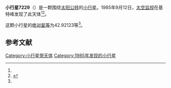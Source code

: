 {{Infobox planet
| bgcolour = #FFFFC0
| name = 7229 Tonimoore
| symbol = 
| image = 
| caption = 
| discovery = yes
| discovery_ref = 
| discoverer = [[太空监视|太空监视]]
| discovery_site = [[基特峰|基特峰]] 
| discovered = 1985年9月12日
| designations = yes
| mp_name = 
| named_after = 
| alt_names = 
| mp_category = [[主带小行星|主带小行星]]
| orbit_ref = <ref name="a">[http://ssd.jpl.nasa.gov/sbdb.cgi?sstr=7229 7229 Tonimoore] {{Wayback|url=http://ssd.jpl.nasa.gov/sbdb.cgi?sstr=7229 |date=20210723203213 }}，小行星數據庫瀏覽器（JPL Small-Body Database Browser）－[[美国国家航空航天局|美国国家航空航天局]]喷气推进实验室</ref>
| epoch = 2456400.5 (2013年4月18日更新)
| aphelion = {{convert|3.0421306|AU|km|3|abbr=on|lk=out}}
| perihelion = {{convert|1.7875244|AU|km|3|abbr=on}}
| semimajor = {{convert|2.4148275|AU|km|3|abbr=on}}
| eccentricity = 0.2597714
| period = 1370.653226 [[日|日]]<br />3.75[[儒略年|儒略年]]
| avg_speed = 
| inclination = 9.94502
| asc_node = 259.79106
| mean_anomaly = 
| arg_peri = 42.92123
| satellites = 
| physical_characteristics = yes
| dimensions = 
| mass = 
| density = 
| surface_grav = 
| escape_velocity = 
| sidereal_day = 
| axial_tilt = 
| pole_ecliptic_lat = 
| pole_ecliptic_lon = 
| albedo = 
| temperatures= 
| temp_name1 = 
| mean_temp_1 = 
| max_temp_1 = 
| temp_name2 = 
| max_temp_2 = 
| spectral_type = 
| abs_magnitude = 42.92123
}}

'''小行星7229'''（{{lang-en|7229 Tonimoore}}）是一颗围绕[[太阳|太阳]][[公转|公转]]的[[小行星|小行星]]。1985年9月12日，[[太空监视|太空监视]]在基特峰发现了此天体<ref name="a" /><ref>{{cite news|title=小行星列表|url=http://cfa-www.harvard.edu/iau/lists/NumberedMPs.txt|accessdate=2013-07-08|newspaper=哈佛大学|archive-date=2008-05-17|archive-url=https://web.archive.org/web/20080517010638/http://cfa-www.harvard.edu/iau/lists/NumberedMPs.txt|dead-url=no}}</ref>。

这颗小行星的[[绝对星等|绝对星等]]为42.92123等<ref name="a" />。

==参考文献==
{{reflist}}
{{Minor Planet Number|[[小行星7228|小行星7228]]|[[小行星7230|小行星7230]]}}

{{小天体}}

[[Category:小行星带天体|Category:小行星带天体]]
[[Category:1985年发现的小行星|Category:1985年发现的小行星]]

{{asteroid-stub}}